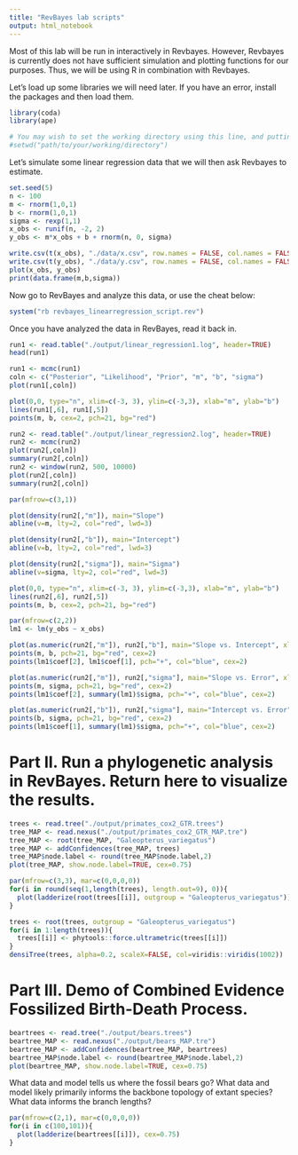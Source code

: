 ```yaml
---
title: "RevBayes lab scripts"
output: html_notebook
---
```


Most of this lab will be run in interactively in Revbayes. However, Revbayes is currently does not have sufficient simulation and plotting functions for our purposes. Thus, we will be using R in combination with Revbayes.  

Let's load up some libraries we will need later. If you have an error, install the packages and then load them.
```r
library(coda)
library(ape)
```


```r
# You may wish to set the working directory using this line, and putting your working directory in quotes.
#setwd("path/to/your/working/directory")
```

Let's simulate some linear regression data that we will then ask Revbayes to estimate.

```r
set.seed(5)
n <- 100
m <- rnorm(1,0,1)
b <- rnorm(1,0,1)
sigma <- rexp(1,1)
x_obs <- runif(n, -2, 2)
y_obs <- m*x_obs + b + rnorm(n, 0, sigma)

write.csv(t(x_obs), "./data/x.csv", row.names = FALSE, col.names = FALSE, )
write.csv(t(y_obs), "./data/y.csv", row.names = FALSE, col.names = FALSE)
plot(x_obs, y_obs)
print(data.frame(m,b,sigma))

```

Now go to RevBayes and analyze this data, or use the cheat below:

```r
system("rb revbayes_linearregression_script.rev")

```

Once you have analyzed the data in RevBayes, read it back in. 

```r
run1 <- read.table("./output/linear_regression1.log", header=TRUE)
head(run1)

```


```r
run1 <- mcmc(run1)
coln <- c("Posterior", "Likelihood", "Prior", "m", "b", "sigma")
plot(run1[,coln])
```

```r
plot(0,0, type="n", xlim=c(-3, 3), ylim=c(-3,3), xlab="m", ylab="b")
lines(run1[,6], run1[,5])
points(m, b, cex=2, pch=21, bg="red")
```



```r
run2 <- read.table("./output/linear_regression2.log", header=TRUE)
run2 <- mcmc(run2)
plot(run2[,coln])
summary(run2[,coln])
run2 <- window(run2, 500, 10000)
plot(run2[,coln])
summary(run2[,coln])
```

```r
par(mfrow=c(3,1))

plot(density(run2[,"m"]), main="Slope")
abline(v=m, lty=2, col="red", lwd=3)

plot(density(run2[,"b"]), main="Intercept")
abline(v=b, lty=2, col="red", lwd=3)

plot(density(run2[,"sigma"]), main="Sigma")
abline(v=sigma, lty=2, col="red", lwd=3)

```

```r
plot(0,0, type="n", xlim=c(-3, 3), ylim=c(-3,3), xlab="m", ylab="b")
lines(run2[,6], run2[,5])
points(m, b, cex=2, pch=21, bg="red")
```


```r
par(mfrow=c(2,2))
lm1 <- lm(y_obs ~ x_obs)

plot(as.numeric(run2[,"m"]), run2[,"b"], main="Slope vs. Intercept", xlab="Slope", ylab="Intercept", pch=21, col="gray50", bg="gray50", xlim=c(-2,2), ylim=c(-2,2))
points(m, b, pch=21, bg="red", cex=2)
points(lm1$coef[2], lm1$coef[1], pch="+", col="blue", cex=2)

plot(as.numeric(run2[,"m"]), run2[,"sigma"], main="Slope vs. Error", xlab="Slope", ylab="Error", pch=21, col="gray50", bg="gray50", xlim=c(-2,2), ylim=c(0,4))
points(m, sigma, pch=21, bg="red", cex=2)
points(lm1$coef[2], summary(lm1)$sigma, pch="+", col="blue", cex=2)

plot(as.numeric(run2[,"b"]), run2[,"sigma"], main="Intercept vs. Error", xlab="Intercept", ylab="Error", pch=21, col="gray50", bg="gray50", xlim=c(-2,2), ylim=c(0,4))
points(b, sigma, pch=21, bg="red", cex=2)
points(lm1$coef[1], summary(lm1)$sigma, pch="+", col="blue", cex=2)

```

# Part II. Run a phylogenetic analysis in RevBayes. Return here to visualize the results. 

```r
trees <- read.tree("./output/primates_cox2_GTR.trees")
tree_MAP <- read.nexus("./output/primates_cox2_GTR_MAP.tre")
tree_MAP <- root(tree_MAP, "Galeopterus_variegatus")
tree_MAP <- addConfidences(tree_MAP, trees)
tree_MAP$node.label <- round(tree_MAP$node.label,2)
plot(tree_MAP, show.node.label=TRUE, cex=0.75)
```


```r
par(mfrow=c(3,3), mar=c(0,0,0,0))
for(i in round(seq(1,length(trees), length.out=9), 0)){
  plot(ladderize(root(trees[[i]], outgroup = "Galeopterus_variegatus")), cex=0.5)
}
```

```r
trees <- root(trees, outgroup = "Galeopterus_variegatus")
for(i in 1:length(trees)){
  trees[[i]] <- phytools::force.ultrametric(trees[[i]])
}
densiTree(trees, alpha=0.2, scaleX=FALSE, col=viridis::viridis(1002))
```

# Part III. Demo of Combined Evidence Fossilized Birth-Death Process. 

```r
beartrees <- read.tree("./output/bears.trees")
beartree_MAP <- read.nexus("./output/bears_MAP.tre")
beartree_MAP <- addConfidences(beartree_MAP, beartrees)
beartree_MAP$node.label <- round(beartree_MAP$node.label,2)
plot(beartree_MAP, show.node.label=TRUE, cex=0.75)
```

What data and model tells us where the fossil bears go?
What data and model likely primarily informs the backbone topology of extant species?
What data informs the branch lengths? 

```r
par(mfrow=c(2,1), mar=c(0,0,0,0))
for(i in c(100,101)){
  plot(ladderize(beartrees[[i]]), cex=0.75)
}
```


